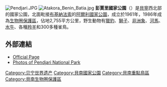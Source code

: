 {{Infobox Protected area
| name = 彭賈里國家公園
| iucn_category = IV
| photo = Alcelaphus buselaphus herd.png
| photo_caption = 
| map = WAP-Komplex englisch.svg
| map_caption = 
| location = {{flag|Benin}}
| nearest_city = 
| lat_d = 11
| lat_m = 3
| lat_s =
| lat_NS = N
| long_d = 1
| long_m = 31
| long_s =
| long_EW = E
| area = 2755 km²
| established =
| visitation_num =
| visitation_year =
| governing_body =
| world_heritage_site =
}}

{{世界自然遗产概要表
| zh_name = W-阿尔利-彭贾里跨国联合公园
| en_name = W-Arly-Pendjari Complex
| fr_name = Complexe W-Arly-Pendjari
|country = {{BEN}}<br>{{BFA}}<br>{{NER}}
|Region = 非洲
| ID = 749
| area = 
| criterion_n = (ii)(iv)
| rg_year = 1996年
| ex_rg_year = 2017年
| remarks = 由以下三处组成：<br>[[W国家公园|W国家公园]]<br>[[阿爾利國家公園|阿爾利國家公園]]<br>[[彭賈里國家公園|彭賈里國家公園]]
| org_url = http://whc.unesco.org/en/list/749
}}

[[Image:Pendjari.JPG|thumb]]
[[File:Atakora_Benin_Batia.jpg|thumb]]
'''彭賈里國家公園'''（{{lang-fr|Parc National de la Pendjari}}）是[[貝寧|貝寧]]西北部的國家公園，北面毗接[[布基納法索|布基納法索]]的[[阿爾利國家公園|阿爾利國家公園]]，成立於1961年，1986年成為[[生物圈保護區|生物圈保護區]]，佔地2,755平方公里，野生動物有[[獵豹|獵豹]]、[[獅子|獅子]]、[[非洲象|非洲象]]、[[河馬|河馬]]、[[水牛|水牛]]、各種[[羚羊|羚羊]]和300多種雀鳥。

==外部連結==
* [https://web.archive.org/web/20081222055606/http://www.pendjari.net/english/ Official Page]
* [http://www.flickr.com/photos/8834404@N02/sets/72157600375875363/ Photos of Pendjari National Park] {{Wayback|url=http://www.flickr.com/photos/8834404@N02/sets/72157600375875363/ |date=20220306141020 }}

{{貝南世界遺產}}
{{Authority control}}
{{DEFAULTSORT:Pendjari}}
[[Category:贝宁世界遗产|Category:贝宁世界遗产]]
[[Category:貝南國家公園|Category:貝南國家公園]]
[[Category:貝南重點鳥區|Category:貝南重點鳥區]]
[[Category:貝南生物圈保護區|Category:貝南生物圈保護區]]

{{Benin-geo-stub}}